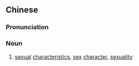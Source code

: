 ==Chinese==
{{zh-forms|s=性征}}

===Pronunciation===
{{zh-pron
|m=xìngzhēng
|cat=n
}}

===Noun===
{{zh-noun}}

# [[sexual]] [[characteristics]], [[sex]] [[character]], [[sexuality]]